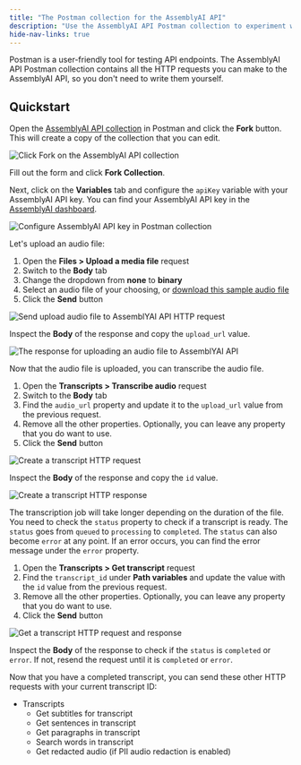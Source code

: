 ```yaml
---
title: "The Postman collection for the AssemblyAI API"
description: "Use the AssemblyAI API Postman collection to experiment with our API."
hide-nav-links: true
---
```


Postman is a user-friendly tool for testing API endpoints. The AssemblyAI API Postman collection contains all the HTTP requests you can make to the AssemblyAI API, so you don't need to write them yourself.

<Card
  icon="signs-post"
  title="AssemblyAI API Postman collection"
  href="https://assembly.ai/postman"
/>

## Quickstart

<Steps>
<Step>

Open the [AssemblyAI API collection](https://assembly.ai/postman) in Postman and click the **Fork** button. This will create a copy of the collection that you can edit.

![Click Fork on the AssemblyAI API collection](../../assets/img/integrations/postman/1-fork-collection.png)

Fill out the form and click **Fork Collection**.

</Step>
<Step>

Next, click on the **Variables** tab and configure the `apiKey` variable with your AssemblyAI API key.
You can find your AssemblyAI API key in the [AssemblyAI dashboard](https://www.assemblyai.com/app/api-keys).

![Configure AssemblyAI API key in Postman collection](../../assets/img/integrations/postman/2-configure-variables.png)

</Step>
<Step>

Let's upload an audio file:

1. Open the **Files > Upload a media file** request
2. Switch to the **Body** tab
3. Change the dropdown from **none** to **binary**
4. Select an audio file of your choosing, or [download this sample audio file](https://assembly.ai/nbc.mp3)
5. Click the **Send** button

![Send upload audio file to AssemblYAI API HTTP request](../../assets/img/integrations/postman/3-upload-file-request.png)

Inspect the **Body** of the response and copy the `upload_url` value.

![The response for uploading an audio file to AssemblYAI API](../../assets/img/integrations/postman/4-upload-file-response.png)

</Step>
<Step>

Now that the audio file is uploaded, you can transcribe the audio file.

1. Open the **Transcripts > Transcribe audio** request
2. Switch to the **Body** tab
3. Find the `audio_url` property and update it to the `upload_url` value from the previous request.
4. Remove all the other properties. Optionally, you can leave any property that you do want to use.
5. Click the **Send** button

![Create a transcript HTTP request](../../assets/img/integrations/postman/5-create-transcript-request.png)

Inspect the **Body** of the response and copy the `id` value.

![Create a transcript HTTP response](../../assets/img/integrations/postman/6-create-transcript-response.png)

</Step>
<Step>

The transcription job will take longer depending on the duration of the file.
You need to check the `status` property to check if a transcript is ready.
The `status` goes from `queued` to `processing` to `completed`.
The `status` can also become `error` at any point. If an error occurs, you can find the error message under the `error` property.

1. Open the **Transcripts > Get transcript** request
2. Find the `transcript_id` under **Path variables** and update the value with the `id` value from the previous request.
3. Remove all the other properties. Optionally, you can leave any property that you do want to use.
4. Click the **Send** button

![Get a transcript HTTP request and response](../../assets/img/integrations/postman/7-get-transcript.png)

Inspect the **Body** of the response to check if the `status` is `completed` or `error`.
If not, resend the request until it is `completed` or `error`.

</Step>
<Step>

Now that you have a completed transcript, you can send these other HTTP requests with your current transcript ID:

- Transcripts
  - Get subtitles for transcript
  - Get sentences in transcript
  - Get paragraphs in transcript
  - Search words in transcript
  - Get redacted audio (if PII audio redaction is enabled)

</Step>
</Steps>
